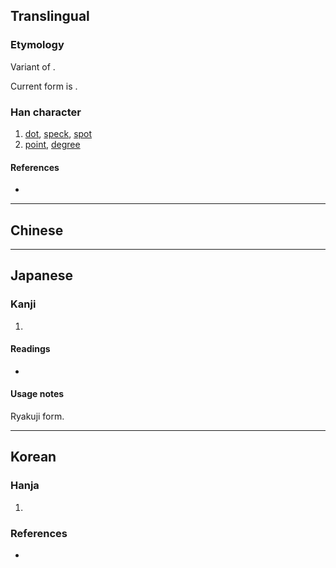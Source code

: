 {{also|點|点}}
{{character info}}
==Translingual==

===Etymology===
Variant of {{l|mul|點}}.

Current form is {{Han compound|占|大}}.

===Han character===
{{Han char|rn=37|rad=大|as=05|sn=8|four=|canj=YRK|ids=⿱占大}}

# [[dot]], [[speck]], [[spot]]
# [[point]], [[degree]]

====References====
* {{Han ref|kx=0251.091|dkj=05909|hdz=10534.011|uh=594C|ud=22860}}

----

==Chinese==
{{zh-see|點|v}}

----

==Japanese==

===Kanji===
{{ja-kanji|grade=|rs=大05}}

# {{alternative form of|ja|点}}

====Readings====
* {{ja-readings|on=[[てん]] (ten)|kun=[[ぼち]] (bochi), [[ちょぼ]] (chobo), [[てん]] (ten)}}

====Usage notes====
Ryakuji form.

----

==Korean==

===Hanja===
{{ko-hanja|점|점}}

# {{alt form|ko|點||{{hanja form of|점|[[point]]; [[dot]]; [[spot]]; [[speck]]}}}}

===References===
* {{R:ko:Inmyeongyonghanjapyo|37}}